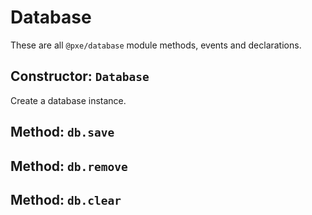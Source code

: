 # Database
These are all `@pxe/database` module methods, events and declarations.

## Constructor: `Database`
Create a database instance.

## Method: `db.save`

## Method: `db.remove`

## Method: `db.clear`
